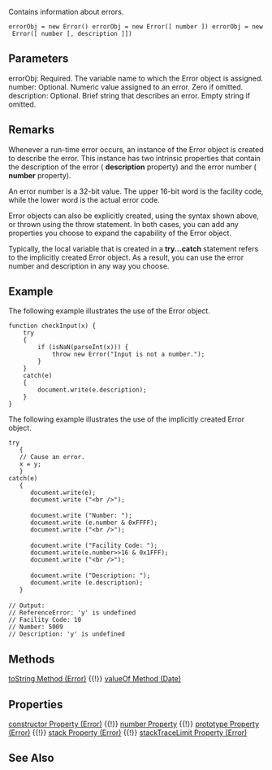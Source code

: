 Contains information about errors.

 errorObj = new Error() errorObj = new Error([ number ]) errorObj = new Error([ number [, description ]])

==Parameters==
; errorObj: Required. The variable name to which the Error object is assigned.
; number: Optional. Numeric value assigned to an error. Zero if omitted.
; description: Optional. Brief string that describes an error. Empty string if omitted.

==Remarks==
Whenever a run-time error occurs, an instance of the Error object is created to describe the error. This instance has two intrinsic properties that contain the description of the error ( '''description''' property) and the error number ( '''number''' property).

An error number is a 32-bit value. The upper 16-bit word is the facility code, while the lower word is the actual error code.

Error objects can also be explicitly created, using the syntax shown above, or thrown using the throw statement. In both cases, you can add any properties you choose to expand the capability of the Error object.

Typically, the local variable that is created in a '''try...catch''' statement refers to the implicitly created Error object. As a result, you can use the error number and description in any way you choose.


==Example==
The following example illustrates the use of the Error object.

 function checkInput(x) {
     try
     {
         if (isNaN(parseInt(x))) {
             throw new Error("Input is not a number.");
         }
     }
     catch(e)
     {
         document.write(e.description);
     }
 }
The following example illustrates the use of the implicitly created Error object.

 try
    {
    // Cause an error.
    x = y;
    }
 catch(e)
    {
       document.write(e);
       document.write ("&lt;br /&gt;");
 
       document.write ("Number: ");
       document.write (e.number &amp; 0xFFFF);
       document.write ("&lt;br /&gt;");
 
       document.write ("Facility Code: ");
       document.write(e.number&gt;&gt;16 &amp; 0x1FFF);
       document.write ("&lt;br /&gt;");
 
       document.write ("Description: ");
       document.write (e.description);
    }
 
 // Output:
 // ReferenceError: 'y' is undefined
 // Facility Code: 10
 // Number: 5009
 // Description: 'y' is undefined

==Methods==
[[javascript/Error/toString|toString Method (Error)]] {{!}} [[javascript/Date/valueOf Method|valueOf Method (Date)]]


==Properties==
[[javascript/Error/constructor|constructor Property (Error)]] {{!}} [[javascript/Error/description Property|number Property]] {{!}} [[javascript/Error/prototype Property|prototype Property (Error)]] {{!}} [[javascript/Error/stack Property|stack Property (Error)]] {{!}} [[javascript/Error/stackTraceLimit Property|stackTraceLimit Property (Error)]]


==See Also==

              

              

              

              
